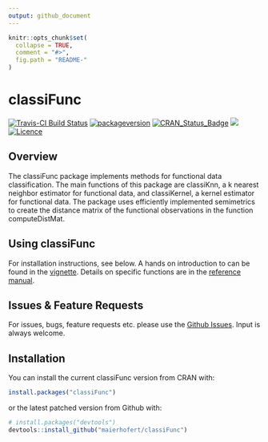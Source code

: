 ```yaml
---
output: github_document
---
```


<!-- README.md is generated from README.Rmd. Please edit that file -->

```r
knitr::opts_chunk$set(
  collapse = TRUE,
  comment = "#>",
  fig.path = "README-"
)
```

# classiFunc
[![Travis-CI Build Status](https://api.travis-ci.org/maierhofert/classiFunc.svg?branch=master)](https://travis-ci.org/r-lib/classiFunc)
[![packageversion](https://img.shields.io/badge/Package%20version-0.1.1-orange.svg?style=flat-square)](commits/master)
[![CRAN_Status_Badge](https://www.r-pkg.org/badges/version/classiFunc)](https://cran.r-project.org/package=classiFunc)
[![](https://cranlogs.r-pkg.org/badges/classiFunc)](https://cran.r-project.org/package=classiFunc)
[![Licence](https://img.shields.io/badge/licence-GPL--3-blue.svg)](https://www.gnu.org/licenses/gpl-3.0.en.html)



## Overview
The classiFunc package implements methods for functional data classification. The main functions of this package are classiKnn, a k nearest neighbor estimator for functional data, and classiKernel, a kernel estimator for functional data. The package uses efficiently implemented semimetrics to create the distance matrix of the functional observations in the function computeDistMat. 

## Using classiFunc
For installation instructions, see below.
A hands on introduction to \code{classiFunc} can be found in the [vignette](https://cran.r-project.org/package=classiFunc/vignettes/classiFunc.html).
Details on specific functions are in the [reference manual](https://cran.r-project.org/package=classiFunc/classiFunc.pdf).

## Issues & Feature Requests
For issues, bugs, feature requests etc. please use the [Github Issues](https://github.com/maierhofert/classiFunc/issues). Input is always welcome.

## Installation

You can install the current classiFunc version from CRAN with:

```r
install.packages("classiFunc")
```


or the latest patched version from Github with:

```r
# install.packages("devtools")
devtools::install_github("maierhofert/classiFunc")
```

<!-- ## Example -->

<!-- This is a basic example which shows you how to solve a common problem: -->

<!-- ```{r example} -->
<!-- ## basic example code -->
<!-- ``` -->
